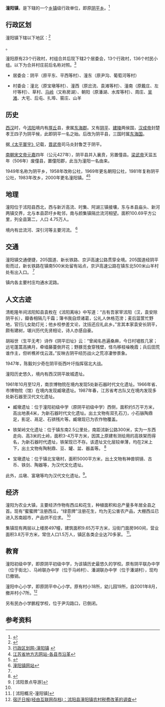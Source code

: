 {{中国乡级行政区|32/13/22/117/000}}

'''潼阳镇'''，是{{PRC admin/fullname|32/13/22/117/000|3}}下辖的一个[[乡镇|乡镇]]级行政单位，即原[[阴平乡|阴平乡]]。<ref>{{PRC admin/ref sgc|{{PRC admin/parent|32/13/22/117/000}}}}</ref>

== 行政区划 ==

潼阳镇下辖以下地区：<ref>{{PRC admin/ref sgc|32/13/22/117/000}}</ref>

{{PRC admin/children|32/13/22/117/000}}。

潼阳原有23个行政村，村组合并后现下辖2个居委会，13个行政村，136个村民小组。以下为合并村庄前后名称对照。<ref>[http://www.xzqh.org/html/2011/0621/25113.html 行政区划网-潼阳镇] {{webarchive|url=https://web.archive.org/web/20110623100109/http://www.xzqh.org/html/2011/0621/25113.html |date=2011-06-23 }}</ref>

*居委会：阴平（原平东、平西等村）、潼东（原尹沟、葡萄河等村）

*村委会：潼北（原宝墩等村）、潼西（原岔流、袁滩等村）、潼南（原戴庄、左圩等村）、草村、[[马岭|马岭]]（又称房湖）、朝阳（原潘湖、水库等村）、周庄、[[吴滩|吴滩]]、大宅、后屯、扎埠、窑庄、山羊

==历史== 

[[西汉|西汉]]时，今[[沭阳|沭阳]]境内有[[厚丘|厚丘]]县，隶属[[东海郡|东海郡]]。又有[[阴平|阴平]]、[[建陵|建陵]]两侯国，[[汉成帝|汉成帝]]封楚孝王四子为阴平候，此即阴平一名之始。后改为阴平县，三国时属[[东海国|东海国]]。 

据[[《太平寰宇》|《太平寰宇》]]记载，[[晋武帝|晋武帝]]司马炎封鲁芝于阴平。 

[[南朝|南朝]][[宋文帝|宋文帝]][[元嘉|元嘉]]四年（公元427年），阴平县并入襄贲，另置僮县。[[梁武帝|梁武帝]]天监五年（506年）废僮县，置僮阳郡，此当为潼阳一名由来。

1949年名称为阴平乡，1958年改称公社，1969年更名朝阳公社，1981年复称阴平公社，1983年改乡，2000年更名潼阳镇。<ref>[http://www.jssdfz.com:8080/dfz/book/dlz/D4/D9J2.HTM 江苏省地方志网站-各县市沿革]</ref><ref name="花乡沭阳网">{{Cite web |url=http://www.shuyang.gov.cn/cn/infodetail/?infoid=6f65dcb6-49fa-4a0a-ae9b-ba4a2eac4a34&categoryNum=002001 |title=花乡沭阳网 |access-date=2012-07-30 |archive-date=2014-02-23 |archive-url=https://web.archive.org/web/20140223102250/http://www.shuyang.gov.cn/cn/infodetail/?infoid=6f65dcb6-49fa-4a0a-ae9b-ba4a2eac4a34&categoryNum=002001 |dead-url=yes }}</ref>

==地理== 

潼阳位于沭阳县西北，西与新沂高流、时集、阿湖三镇接壤，东与本县庙头、新河两镇交界，北与本县茆圩乡毗邻，南与颜集镇隔岔流河相望。面积100.69平方公里，列全县第二，人口 4.75万人。 

境内有岔流河、深引河等主要河流。 <ref name="潼阳镇网站">[http://www.shuyang.gov.cn/shuyangtyz/InfoDetail/?InfoID=69d23849-53c3-4a33-aaf0-faf31838be12&CategoryNum=003 潼阳镇网站]{{dead link|date=2018年3月 |bot=InternetArchiveBot |fix-attempted=yes }}</ref>

==交通== 

潼阳镇交通便捷，205国道、新长铁路、京沪高速公路贯穿全境。205国道经阴平街而过，新长铁路在镇南500米处留有站点，京沪高速公路在镇东北500米山羊村处有出入口。 <ref name="潼阳镇网站"/>

镇内各主要村庄均通水泥路。 

==人文古迹== 

清乾隆年间沭阳知县袁枚在《沭阳离咏》中写道：“古有吾家宰沭阳（汉，袁安除阴平长），瓣香相隔几千霜；簿书我自烦诸葛，公礼人休格范滂；麦后篮筐忙野地，官归儿女助灯光；他乡校参差文论，沈括还应礼此乡。”言其本家袁安长阴平，颇有建树，堪兴历代先贤相论，诗人亦感自豪。 

胡裕世（生平无考）诗作《阴平旧址》云：“曾闻名邑遍桑麻，今日村墟胜几家；远宅蓬蒿高拂月，牵墙藤蔓倒开花；野豚觅食穿残壁，怪鸟移枝噪晚霞；兵后田荒谁作主，但听樵斧伐云涯。”反映古阴平经历战火之荒凉凄惨景象。 

1947年，陈毅刘少奇在阴平街西叶圩指挥宿北大战。

潼阳历史悠久，境内有西汉阴平故城遗址。 

1961年10月至12月，南京博物院在境内发现5处新石器时代文化遗址。1966年省、市博物院（馆）在境内发现臧墩遗址。1987年春，江苏省考古队又在境内发现多处新石器至汉代文化遗址。  

*臧墩遗址：位于潼阳初级中学（原阴平初级中学）西侧，面积约5万平方米，高出地表4米，为新石器时代文化遗址。出土文物有双孔石刀，小石镞陶鼎足，影足、鬲足、石锛残片等。臧墩现已为农作物覆盖。

*铁架岭文化遗址：位于镇东南2.5公里处，南距沭新公路300米，实为一东西走向、高3米的土岭，面积3-4万平方米，因其上原建有测绘用的高铁架而得名，为新石器时代遗址，铁架现已不存。该遗址文化层较单薄，均在2米上下，出土文物有陶制鼎、豆、罐、盆、器盖等。 <ref>{{Cite web |url=http://www.shuyang.tv/travel/lyjd/2012-02-29/17880.html |title=沭阳网 |access-date=2012-08-01 |archive-date=2016-03-04 |archive-url=https://web.archive.org/web/20160304083138/http://www.shuyang.tv/travel/lyjd/2012-02-29/17880.html |dead-url=no }}</ref>

*宝墩遗址：位于镇北宝墩村，面积5000平方米，出土文物有神兽铜镜、古币、铁剑、陶器等，为汉代文化遗址。

此外，瓜墩、富墩等均为汉代文化遗址。<ref>[ {{cite web |url=http://www.sinoct.com/hometown/homeshow.asp?id=9383 |title=存档副本 |accessdate=2012-07-30 |deadurl=yes |archiveurl=https://web.archive.org/web/20020828210048/http://www.sinoct.com/hometown/homeshow.asp?id=9383 |archivedate=2002-08-28 }} 沭阳景点导游]</ref>。 

  
==经济== 

潼阳为农业大镇，主要经济作物有西瓜和花生，种植面积和总产量多年居全县之首。现有“蜜蜜牌”注册西瓜，“绿意牌”注册花生，均为无公害农产品，大棚西瓜已进入苏南超市，产品供不应求。 <ref name="花乡沭阳网"/>

集镇现有两层以上楼房497幢，建筑面积9.65万平方米，沿街门面房960间，营业面积3.8万平方米，常住人口1.5万人，镇区各类企业达70多家。 <ref>[ {{cite web |url=http://sina.shuyang.gov.cn/gk/b1/1000.shtml |title=存档副本 |accessdate=2012-07-30 |deadurl=yes |archiveurl=https://web.archive.org/web/20071012101859/http://sina.shuyang.gov.cn/gk/b1/1000.shtml |archivedate=2007-10-12 }} 沭阳概况-潼阳镇]</ref>。

==教育== 

潼阳初级中学，即原阴平初级中学，为该镇历史最悠久的学校。原有阴平联办中学（位于街北）、马岭联办中学（位于马岭村）、潘湖联办中学（位于潘湖村），现均已撤销。 

潼阳中心小学，即原阴平中心小学。原有村小18所，幼儿园19所，自2001年8月，撤并村小7所。<ref>[https://web.archive.org/web/20020617161419/http://www.sqdaily.com/20020513/ca9150.htm 宿迁日报(经由互联网存档)：沭阳县潼阳镇农村税费改革的调查]</ref> 

另有民办小学鹏程学校，位于尹沟路口，已倒闭。

==参考资料==

{{reflist}}

{{PRC admin/navcat|32/13/22/117/000}}